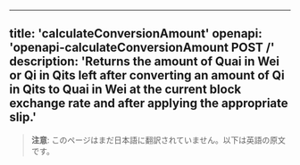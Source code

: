 <!-- AUTO-GENERATED-CONTENT:START (ENGLISH-COPY) -->
---
title: 'calculateConversionAmount'
openapi: 'openapi-calculateConversionAmount POST /'
description: 'Returns the amount of Quai in Wei or Qi in Qits left after converting an amount of Qi in Qits to Quai in Wei at the current block exchange rate and after applying the appropriate slip.'
---

> **注意**: このページはまだ日本語に翻訳されていません。以下は英語の原文です。
